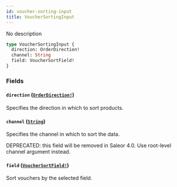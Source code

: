 ```yaml
---
id: voucher-sorting-input
title: VoucherSortingInput
---
```


No description

```graphql
type VoucherSortingInput {
  direction: OrderDirection!
  channel: String
  field: VoucherSortField!
}
```

### Fields

#### `direction` ([`OrderDirection!`](../../../developer/api-reference/enums/order-direction))

Specifies the direction in which to sort products.

#### `channel` ([`String`](../../../developer/api-reference/scalars/string))

Specifies the channel in which to sort the data.

DEPRECATED: this field will be removed in Saleor 4.0. Use root-level channel argument instead.

#### `field` ([`VoucherSortField!`](../../../developer/api-reference/enums/voucher-sort-field))

Sort vouchers by the selected field.
